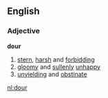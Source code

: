 ==English==
===Adjective===
'''dour'''
# [[stern]], [[harsh]] and [[forbidding]]
# [[gloomy]] and [[sullenly]] [[unhappy]]
# [[unyielding]] and [[obstinate]]

[[nl:dour]]